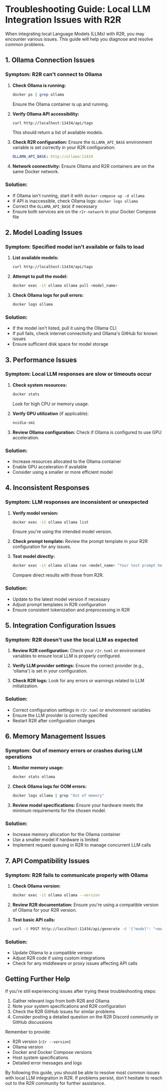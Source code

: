 # Troubleshooting Guide: Local LLM Integration Issues with R2R

When integrating local Language Models (LLMs) with R2R, you may encounter various issues. This guide will help you diagnose and resolve common problems.

## 1. Ollama Connection Issues

### Symptom: R2R can't connect to Ollama

1. **Check Ollama is running:**
   ```bash
   docker ps | grep ollama
   ```
   Ensure the Ollama container is up and running.

2. **Verify Ollama API accessibility:**
   ```bash
   curl http://localhost:11434/api/tags
   ```
   This should return a list of available models.

3. **Check R2R configuration:**
   Ensure the `OLLAMA_API_BASE` environment variable is set correctly in your R2R configuration:
   ```yaml
   OLLAMA_API_BASE: http://ollama:11434
   ```

4. **Network connectivity:**
   Ensure Ollama and R2R containers are on the same Docker network.

### Solution:
- If Ollama isn't running, start it with `docker-compose up -d ollama`
- If API is inaccessible, check Ollama logs: `docker logs ollama`
- Correct the `OLLAMA_API_BASE` if necessary
- Ensure both services are on the `r2r-network` in your Docker Compose file

## 2. Model Loading Issues

### Symptom: Specified model isn't available or fails to load

1. **List available models:**
   ```bash
   curl http://localhost:11434/api/tags
   ```

2. **Attempt to pull the model:**
   ```bash
   docker exec -it ollama ollama pull <model_name>
   ```

3. **Check Ollama logs for pull errors:**
   ```bash
   docker logs ollama
   ```

### Solution:
- If the model isn't listed, pull it using the Ollama CLI
- If pull fails, check internet connectivity and Ollama's GitHub for known issues
- Ensure sufficient disk space for model storage

## 3. Performance Issues

### Symptom: Local LLM responses are slow or timeouts occur

1. **Check system resources:**
   ```bash
   docker stats
   ```
   Look for high CPU or memory usage.

2. **Verify GPU utilization** (if applicable):
   ```bash
   nvidia-smi
   ```

3. **Review Ollama configuration:**
   Check if Ollama is configured to use GPU acceleration.

### Solution:
- Increase resources allocated to the Ollama container
- Enable GPU acceleration if available
- Consider using a smaller or more efficient model

## 4. Inconsistent Responses

### Symptom: LLM responses are inconsistent or unexpected

1. **Verify model version:**
   ```bash
   docker exec -it ollama ollama list
   ```
   Ensure you're using the intended model version.

2. **Check prompt template:**
   Review the prompt template in your R2R configuration for any issues.

3. **Test model directly:**
   ```bash
   docker exec -it ollama ollama run <model_name> "Your test prompt here"
   ```
   Compare direct results with those from R2R.

### Solution:
- Update to the latest model version if necessary
- Adjust prompt templates in R2R configuration
- Ensure consistent tokenization and preprocessing in R2R

## 5. Integration Configuration Issues

### Symptom: R2R doesn't use the local LLM as expected

1. **Review R2R configuration:**
   Check your `r2r.toml` or environment variables to ensure local LLM is properly configured.

2. **Verify LLM provider settings:**
   Ensure the correct provider (e.g., 'ollama') is set in your configuration.

3. **Check R2R logs:**
   Look for any errors or warnings related to LLM initialization.

### Solution:
- Correct configuration settings in `r2r.toml` or environment variables
- Ensure the LLM provider is correctly specified
- Restart R2R after configuration changes

## 6. Memory Management Issues

### Symptom: Out of memory errors or crashes during LLM operations

1. **Monitor memory usage:**
   ```bash
   docker stats ollama
   ```

2. **Check Ollama logs for OOM errors:**
   ```bash
   docker logs ollama | grep "Out of memory"
   ```

3. **Review model specifications:**
   Ensure your hardware meets the minimum requirements for the chosen model.

### Solution:
- Increase memory allocation for the Ollama container
- Use a smaller model if hardware is limited
- Implement request queuing in R2R to manage concurrent LLM calls

## 7. API Compatibility Issues

### Symptom: R2R fails to communicate properly with Ollama

1. **Check Ollama version:**
   ```bash
   docker exec -it ollama ollama --version
   ```

2. **Review R2R documentation:**
   Ensure you're using a compatible version of Ollama for your R2R version.

3. **Test basic API calls:**
   ```bash
   curl -X POST http://localhost:11434/api/generate -d '{"model": "<model_name>", "prompt": "Hello, world!"}'
   ```

### Solution:
- Update Ollama to a compatible version
- Adjust R2R code if using custom integrations
- Check for any middleware or proxy issues affecting API calls

## Getting Further Help

If you're still experiencing issues after trying these troubleshooting steps:

1. Gather relevant logs from both R2R and Ollama
2. Note your system specifications and R2R configuration
3. Check the R2R GitHub issues for similar problems
4. Consider posting a detailed question on the R2R Discord community or GitHub discussions

Remember to provide:
- R2R version (`r2r --version`)
- Ollama version
- Docker and Docker Compose versions
- Host system specifications
- Detailed error messages and logs

By following this guide, you should be able to resolve most common issues with local LLM integration in R2R. If problems persist, don't hesitate to reach out to the R2R community for further assistance.

